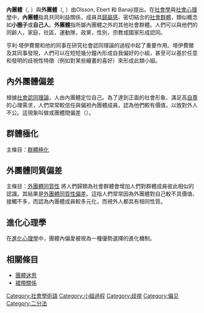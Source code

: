 {{unreferenced|time=2011-07-24T01:50:05+00:00}}
'''內團體'''（{{lang-en|ingroup}}, {{lang|en|in-group}}）與'''外團體'''（{{lang-en|outgroup}}, {{lang|en|out-group}}）由Olsson, Ebert 和 Banaji提出。在[[社會學|社會學]]與[[社會心理學|社會心理學]]中，'''內團體'''指具共同利益關係，成員具[[歸屬感|歸屬感]]、密切結合的[[社會群體|社會群體]]，類似概念如'''小圈子'''或'''自己人'''。'''外團體'''指所屬內團體之外的其他社會群體。人們可以與他們的同齡人，家庭，社區，運動隊，政黨，性別，宗教或國家形成認同。

亨利·塔伊費爾和他的同事在研究社會認同理論的過程中起了重要作用。塔伊費爾及其同事發現，人們可以在短短幾分鐘內形成自我偏好的小組，甚至可以基於任意和發明的歧視性特徵（例如對某些繪畫的喜好）來形成此類小組。

== 內外團體偏差 ==
根據[[社會認同理論|社會認同理論]]，人由內團體定位自己。為了達到正面的社會形象、滿足高[[自尊|自尊]]的心理需求，人們常常較信任與偏袒內團體成員，認為他們較有價值，以致對外人不公。這現象叫做{{link-en|內團體偏私|in-group favoritism}}或團體間偏差（{{lang|en|intergroup bias}}）。

== 群體極化 ==
主條目：[[群體極化|群體極化]]

== 外團體同質偏差 ==
主條目：[[外團體同質性|外團體同質性]]
將人們歸類為社會群體會增加人們對群體成員彼此相似的認識。其結果是[[外團體同質性偏差|外團體同質性偏差]]。這指人們常常因為外團體對自己較不具價值、接觸不多，而認為內團體成員較多元化，而視外人都具有相同性質。

== 進化心理學 ==
在[[進化心理學|進化心理學]]中，團體內偏愛被視為一種優勢選擇的進化機制。

==相關條目==
*[[團體迷思|團體迷思]]
*[[裙帶關係|裙帶關係]]

{{社會學小作品}}
[[Category:社會學術語|Category:社會學術語]]
[[Category:小組過程|Category:小組過程]]
[[Category:歧視|Category:歧視]]
[[Category:偏见|Category:偏见]]
[[Category:二分法|Category:二分法]]